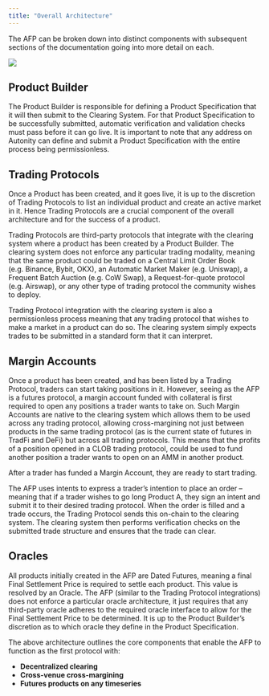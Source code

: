 ```yaml
---
title: "Overall Architecture"
---
```


The AFP can be broken down into distinct components with subsequent sections of the documentation going into more detail on each.

![](images/overall_architecture.png)

## Product Builder
The Product Builder is responsible for defining a Product Specification that it will then submit to the Clearing System. For that Product Specification to be successfully submitted, automatic verification and validation checks must pass before it can go live. It is important to note that any address on Autonity can define and submit a Product Specification with the entire process being permissionless. 

## Trading Protocols

Once a Product has been created, and it goes live, it is up to the discretion of Trading Protocols to list an individual product and create an active market in it. Hence Trading Protocols are a crucial component of the overall architecture and for the success of a product. 

Trading Protocols are third-party protocols that integrate with the clearing system where a product has been created by a Product Builder. The clearing system does not enforce any particular trading modality, meaning that the same product could be traded on a Central Limit Order Book (e.g. Binance, Bybit, OKX), an Automatic Market Maker (e.g. Uniswap), a Frequent Batch Auction (e.g. CoW Swap), a Request-for-quote protocol (e.g. Airswap), or any other type of trading protocol the community wishes to deploy. 

Trading Protocol integration with the clearing system is also a permissionless process meaning that any trading protocol that wishes to make a market in a product can do so. The clearing system simply expects trades to be submitted in a standard form that it can interpret.

## Margin Accounts
Once a product has been created, and has been listed by a Trading Protocol, traders can start taking positions in it. However, seeing as the AFP is a futures protocol, a margin account funded with collateral is first required to open any positions a trader wants to take on. Such Margin Accounts are native to the clearing system which allows them to be used across any trading protocol, allowing cross-margining not just between products in the same trading protocol (as is the current state of futures in TradFi and DeFi) but across all trading protocols. This means that the profits of a position opened in a CLOB trading protocol, could be used to fund another position a trader wants to open on an AMM in another product.

After a trader has funded a Margin Account, they are ready to start trading. 

The AFP uses intents to express a trader’s intention to place an order – meaning that if a trader wishes to go long Product A, they sign an intent and submit it to their desired trading protocol. When the order is filled and a trade occurs, the Trading Protocol sends this on-chain to the clearing system.
The clearing system then performs verification checks on the submitted trade structure and ensures that the trade can clear.

## Oracles
All products initially created in the AFP are Dated Futures, meaning a final Final Settlement Price is required to settle each product. This value is resolved by an Oracle. The AFP (similar to the Trading Protocol integrations) does not enforce a particular oracle architecture, it just requires that any third-party oracle adheres to the required oracle interface to allow for the Final Settlement Price to be determined. It is up to the Product Builder’s discretion as to which oracle they define in the Product Specification.

The above architecture outlines the core components that enable the AFP to function as the first protocol with:

- **Decentralized clearing**
- **Cross-venue cross-margining**
- **Futures products on any timeseries**


